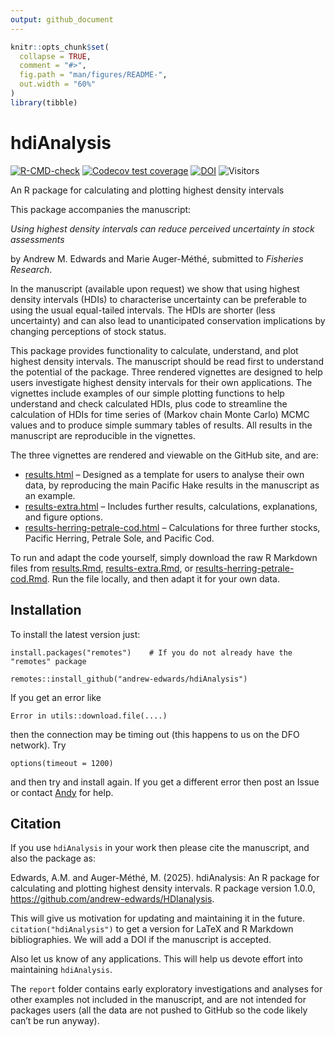 ```yaml
---
output: github_document
---
```


<!-- README.md is generated from README.Rmd. Please edit that file.
Build with

# load_all()
rmarkdown::render("README.Rmd")

which builds the .html that can be viewed locally (but isn't pushed to GitHub;
GitHub uses README.md to make the page you see on GitHub). See pacea if want to
save figures.
-->

```r
knitr::opts_chunk$set(
  collapse = TRUE,
  comment = "#>",
  fig.path = "man/figures/README-",
  out.width = "60%"
)
library(tibble)
```

# hdiAnalysis

<!-- badges: start -->
[![R-CMD-check](https://github.com/andrew-edwards/hdiAnalysis/actions/workflows/R-CMD-check.yaml/badge.svg)](https://github.com/andrew-edwards/hdiAnalysis/actions/workflows/R-CMD-check.yaml)
[![Codecov test
coverage](https://codecov.io/gh/andrew-edwards/hdiAnalysis/branch/main/graph/badge.svg)](https://app.codecov.io/gh/andrew-edwards/hdiAnalysis?branch=main)
[![DOI](https://zenodo.org/badge/781686083.svg)](https://doi.org/10.5281/zenodo.14969069)
![Visitors](https://api.visitorbadge.io/api/visitors?path=https%3A%2F%2Fgithub.com%2Fandrew-edwards%2FhdiAnalysis&label=VISITORS&countColor=%23263759&style=flat&labelStyle=lower)
<!-- badges: end -->

An R package for calculating and plotting highest density intervals

This package accompanies the manuscript:

*Using highest density intervals can reduce perceived uncertainty in
  stock assessments*

by Andrew M. Edwards and Marie Auger-Méthé, submitted to
*Fisheries Research*.

In the manuscript (available upon request) we show that using highest density
intervals (HDIs) to characterise uncertainty can be preferable to using the usual
equal-tailed intervals. The HDIs are shorter (less uncertainty) and can also lead to
unanticipated conservation implications by changing perceptions of stock status.

This package provides functionality to calculate, understand, and plot highest
density intervals. The manuscript should be read first to understand the potential of the
package. Three rendered vignettes are designed to help users investigate
highest density intervals for their own applications. The vignettes include
examples of our simple plotting functions to help understand and
check calculated HDIs, plus code to streamline the calculation of HDIs for time
series of (Markov chain Monte Carlo) MCMC
values and to produce simple summary tables of results. All results in the
manuscript are reproducible in the vignettes.

The three vignettes are rendered and viewable on the GitHub site, and are:

* [results.html](http://htmlpreview.github.io/?https://github.com/andrew-edwards/hdiAnalysis/blob/main/vignettes/results.html)
  -- Designed as a template for users to analyse their own data, by reproducing
  the main Pacific Hake results in
  the manuscript as an example.
* [results-extra.html](http://htmlpreview.github.io/?https://github.com/andrew-edwards/hdiAnalysis/blob/main/vignettes/results-extra.html)
  -- Includes further results, calculations, explanations, and figure options.
* [results-herring-petrale-cod.html](http://htmlpreview.github.io/?https://github.com/andrew-edwards/hdiAnalysis/blob/main/vignettes/results-herring-petrale-cod.html)
  -- Calculations for three further stocks, Pacific Herring, Petrale Sole, and
  Pacific Cod.


To run and adapt the code yourself, simply download the raw R Markdown files
from
[results.Rmd](https://github.com/andrew-edwards/hdiAnalysis/blob/main/vignettes/results.Rmd),
[results-extra.Rmd](https://github.com/andrew-edwards/hdiAnalysis/blob/main/vignettes/results-extra.Rmd),
or
[results-herring-petrale-cod.Rmd](https://github.com/andrew-edwards/hdiAnalysis/blob/main/vignettes/results-herring-petrale-cod.Rmd).
Run the file locally, and then adapt it for your own data.

## Installation

To install the latest version just:

```
install.packages("remotes")    # If you do not already have the "remotes" package

remotes::install_github("andrew-edwards/hdiAnalysis")
```

If you get an error like
```
Error in utils::download.file(....)
```
then the connection may be timing out (this happens to us on the DFO network). Try

```
options(timeout = 1200)
```
and then try and install again. If you get a different error then post an Issue
or contact <a href="mailto:andrew.edwards@dfo-mpo.gc.ca">Andy</a> for help.

## Citation

If you use `hdiAnalysis` in your work then please cite the manuscript, and also the
package as:

Edwards, A.M. and Auger-Méthé, M. (2025). hdiAnalysis: An R package for
  calculating and plotting highest density intervals. R package
  version 1.0.0, <https://github.com/andrew-edwards/HDIanalysis>.

This will give us motivation for updating and maintaining it in the future.
`citation("hdiAnalysis")` to get a version for LaTeX and R Markdown
bibliographies. We will add a DOI if the manuscript is accepted.
<!-- Although the DOI badge at the top of this page ends in ...805,
the ...804 DOI is preferable because that will not change with any future
updates to the GitHub tag. So ...804 seems simpler and more consistent to use -->
<!-- (thanks!). -->

Also let us know of any applications. This will help us devote effort into
maintaining `hdiAnalysis`.



The `report` folder contains early exploratory investigations and analyses for
other examples not included in the manuscript, and are not intended for packages
users (all the data are not pushed to GitHub so the code likely can't be run
anyway).
